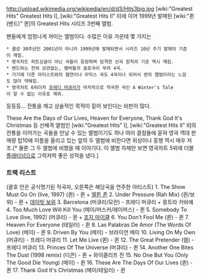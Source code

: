 http://upload.wikimedia.org/wikipedia/en/d/d3/Hits3big.jpg
[wiki:"Greatest Hits" Greatest Hits I], [wiki:"Greatest Hits II" II]에 이어 1999년 발매된 [wiki:"퀸(밴드)" 퀸]의 Greatest Hits 시리즈 3번째 앨범.

팬들에게 엄청나게 까이는 앨범이다. 수많은 이유 가운데 몇 가지는

 * 결성 30주년인 2001년이 아니라 1999년에 발매되면서 시리즈 10년 주기 발매의 기준이 깨짐.
 * 영국차트 히트싱글이 아닌 곡들이 등장하며 엄격한 선곡 원칙의 기준 역시 깨짐.
 * 밴드와는 전혀 상관없는, 멤버들의 솔로곡이 무려 4곡.
 * 거기에 다른 아티스트와의 협연이나 리믹스 곡도 4곡이나 되어서 퀸의 앨범이라는 느낌도 많이 약해짐.
 * 영국차트 6위이자 [[프레디 머큐리]]가 마지막으로 작곡한 곡인 A Winter's Tale이 알 수 없는 이유로 제외.

등등등... 전통을 깨고 상술적인 목적이 짙어 보인다는 비판이 많다. 

These Are the Days of Our Lives, Heaven for Everyone, Thank God It's Christmas 등 선배격 앨범인 [wiki:"Greatest Hits" I], [wiki:"Greatest Hits II" II]의 전통을 이어가는 곡들을 만날 수 있는 앨범이기도 하나 여러 결점들에 묻혀 영국 역대 판매량  탑10에 이름을 올리고 있는 앞의 두 앨범에 비한다면 위상이나 흥행 역시 매우 저조.[* 물론 그 두 앨범에 비했을 때 이야기다. 이 앨범 자체만 보면 영국차트 5위에 더블 [[플래티넘]]으로 그럭저럭 좋은 성적을 냈다.]

=== 트랙 리스트 ===
(괄호 안은 공식명기된 작곡자, 오른쪽은 해당곡을 연주한 아티스트)
1. The Show Must Go On (live, 1997) (퀸) - 퀸 + [[엘튼 존]]
2. Under Pressure (Rah Mix) (퀸/보위) - 퀸 + [[데이빗 보위]]
3. Barcelona (머큐리/모란) - 프레디 머큐리 + 몽트라 카바예
4. Too Much Love Will Kill You (메이/머스커/레이머스) - 퀸
5. Somebody To Love (live, 1992) (머큐리) - 퀸 + [[조지 마이클]]
6. You Don't Fool Me (퀸) - 퀸
7. Heaven For Everyone (테일러) - 퀸
8. Las Palabras De Amor (The Words Of Love) (메이) - 퀸
9. Driven By You (메이) - 브라이언 메이
10. Living On My Own (머큐리) - 프레디 머큐리
11. Let Me Live (퀸) - 퀸
12. The Great Pretender (램) - 프레디 머큐리
13. Princes Of The Universe (머큐리) - 퀸
14. Another One Bites The Dust (1998 remix) (디콘) - 퀸 + 와이클리프 진
15. No One But You (Only The Good Die Young) (메이) - 퀸
16. These Are The Days Of Our Lives (퀸) - 퀸
17. Thank God It's Christmas (메이/테일러) - 퀸

